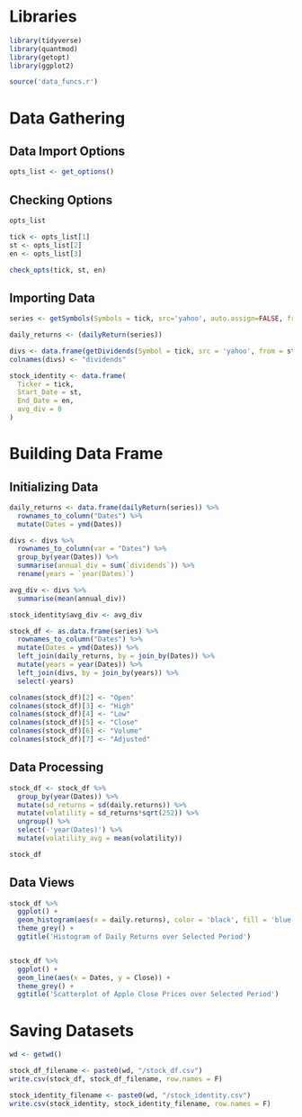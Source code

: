 
# Libraries
```r
library(tidyverse)
library(quantmod)
library(getopt)
library(ggplot2)

source('data_funcs.r')
```


# Data Gathering

## Data Import Options
```r
opts_list <- get_options()
```

## Checking Options
```r
opts_list 

tick <- opts_list[1]
st <- opts_list[2]
en <- opts_list[3]

check_opts(tick, st, en)
```



## Importing Data
```r

series <- getSymbols(Symbols = tick, src='yahoo', auto.assign=FALSE, from=st, to=en)

daily_returns <- (dailyReturn(series))

divs <- data.frame(getDividends(Symbol = tick, src = 'yahoo', from = st, to = en))
colnames(divs) <- "dividends"

stock_identity <- data.frame(
  Ticker = tick,
  Start_Date = st,
  End_Date = en,
  avg_div = 0
)

```


# Building  Data Frame

## Initializing Data
```r

daily_returns <- data.frame(dailyReturn(series)) %>%
  rownames_to_column("Dates") %>%
  mutate(Dates = ymd(Dates))

divs <- divs %>%
  rownames_to_column(var = "Dates") %>%
  group_by(year(Dates)) %>%
  summarise(annual_div = sum(`dividends`)) %>%
  rename(years = `year(Dates)`)

avg_div <- divs %>%
  summarise(mean(annual_div))

stock_identity$avg_div <- avg_div

stock_df <- as.data.frame(series) %>%
  rownames_to_column("Dates") %>%
  mutate(Dates = ymd(Dates)) %>%
  left_join(daily_returns, by = join_by(Dates)) %>%
  mutate(years = year(Dates)) %>%
  left_join(divs, by = join_by(years)) %>%
  select(-years)

colnames(stock_df)[2] <- "Open"
colnames(stock_df)[3] <- "High"
colnames(stock_df)[4] <- "Low"
colnames(stock_df)[5] <- "Close"
colnames(stock_df)[6] <- "Volume"
colnames(stock_df)[7] <- "Adjusted"

```
## Data Processing
```r
stock_df <- stock_df %>% 
  group_by(year(Dates)) %>%
  mutate(sd_returns = sd(daily.returns)) %>%
  mutate(volatility = sd_returns*sqrt(252)) %>%
  ungroup() %>%
  select(-'year(Dates)') %>%
  mutate(volatility_avg = mean(volatility))

stock_df
```




## Data Views
```r

stock_df %>%
  ggplot() +
  geom_histogram(aes(x = daily.returns), color = 'black', fill = 'blue') +
  theme_grey() +
  ggtitle('Histogram of Daily Returns over Selected Period')


stock_df %>%
  ggplot() +
  geom_line(aes(x = Dates, y = Close)) + 
  theme_grey() +
  ggtitle('Scatterplot of Apple Close Prices over Selected Period')

```

# Saving Datasets
```r

wd <- getwd()

stock_df_filename <- paste0(wd, "/stock_df.csv")
write.csv(stock_df, stock_df_filename, row.names = F)

stock_identity_filename <- paste0(wd, "/stock_identity.csv")
write.csv(stock_identity, stock_identity_filename, row.names = F)

```




